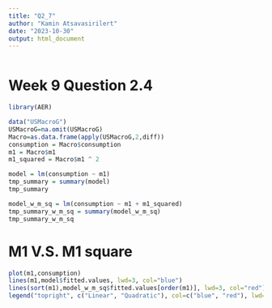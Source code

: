 ```yaml
---
title: "Q2_7"
author: "Kamin Atsavasirilert"
date: "2023-10-30"
output: html_document
---
```


```r
```

# Week 9 Question 2.4

```r
library(AER)

data("USMacroG")
USMacroG=na.omit(USMacroG)
Macro=as.data.frame(apply(USMacroG,2,diff))
consumption = Macro$consumption
m1 = Macro$m1
m1_squared = Macro$m1 ^ 2 

model = lm(consumption ~ m1)
tmp_summary = summary(model)
tmp_summary

model_w_m_sq = lm(consumption ~ m1 + m1_squared)
tmp_summary_w_m_sq = summary(model_w_m_sq)
tmp_summary_w_m_sq
```
# M1 V.S. M1 square
```r
plot(m1,consumption)
lines(m1,model$fitted.values, lwd=3, col="blue")
lines(sort(m1),model_w_m_sq$fitted.values[order(m1)], lwd=3, col="red")
legend("topright", c("Linear", "Quadratic"), col=c("blue", "red"), lwd=3)
```